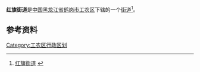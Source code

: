 {{中国乡级行政区
| 行政区全称 = 红旗街道
| 上级行政区 = [[黑龙江省|黑龙江省]][[鹤岗市|鹤岗市]][[工农区|工农区]]
| 行政区类别 = [[街道|街道]]
| LowerDivisions = 2个社区
| 行政区划代码 = 230403002
| 总面积 = 
| 户籍人口 = 
| 常住人口 = 
| 行政区划 = 
| 官方网站 =
| 邮政编码 =154100
| 毗邻行政区 =
}}

'''红旗街道'''是[[中国|中国]][[黑龙江省|黑龙江省]][[鹤岗市|鹤岗市]][[工农区|工农区]]下辖的一个[[街道|街道]]<ref>[http://www.chinaquhua.cn/heilongjiang/ 红旗街道] {{webarchive|url=https://web.archive.org/web/20110822123644/http://www.chinaquhua.cn/heilongjiang/ |date=2011-08-22 }}</ref>。

==参考资料==
{{reflist}}

{{工农区行政区划}}

[[Category:工农区行政区划|Category:工农区行政区划]]
